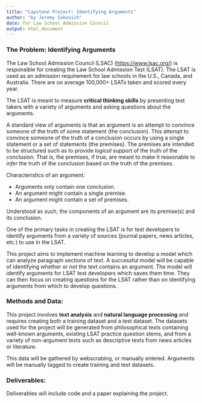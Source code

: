 ```yaml
---
title: "Capstone Project: Identifying Arguments"
author: "by Jeremy Sakovich"
date: for Law School Admission Council
output: html_document
---
```


### The Problem: Identifying Arguments
The Law School Admission Council (LSAC) (<https://www.lsac.org/>) is responsible for creating the Law School Admission Test (LSAT). The LSAT is used as an admission requirement for law schools in the U.S., Canada, and Australia. There are on average 100,000+ LSATs taken and scored every year. 

The LSAT is meant to measure **critical thinking skills** by presenting test takers with a variety of arguments and asking questions about the arguments.  

A standard view of arguments is that an argument is an attempt to convince someone of the truth of some statement (the conclusion). This attempt to convince someone of the truth of a conclusion occurs by using a single statement or a set of statements (the premises). The premises are intended to be structured such as to provide *logical* support of the truth of the conclusion. That is, the premises, if true, are meant to make it reasonable to *infer* the truth of the conclusion based on the truth of the premises. 

Characteristics of an argument:

* Arguments only contain one conclusion. 
* An argument might contain a single premise.
* An argument might contain a set of premises. 

Understood as such, the components of an argument are its premise(s) and its conclusion. 

One of the primary tasks in creating the LSAT is for test developers to identify arguments from a variety of sources (journal papers, news articles, etc.) to use in the LSAT.

This project aims to implement machine learning to develop a model which can analyze paragraph sections of text. A successful model will be capable of identifying whether or not the text contains an argument. The model will identify arguments for LSAT test developers which saves them time. They can then focus on creating questions for the LSAT rather than on identifying arguments from which to develop questions.

### Methods and Data:

This project involves **text analysis** and **natural language processing** and requires creating both a training dataset and a test dataset. The datasets used for the project will be generated from philosophical texts containing well-known arguments, existing LSAT practice question stems, and from a variety of non-argument texts such as descriptive texts from news articles or literature. 

This data will be gathered by webscrabing, or manually entered. Arguments will be manually tagged to create training and test datasets. 

### Deliverables:

Deliverables will include code and a paper explaining the project. 





